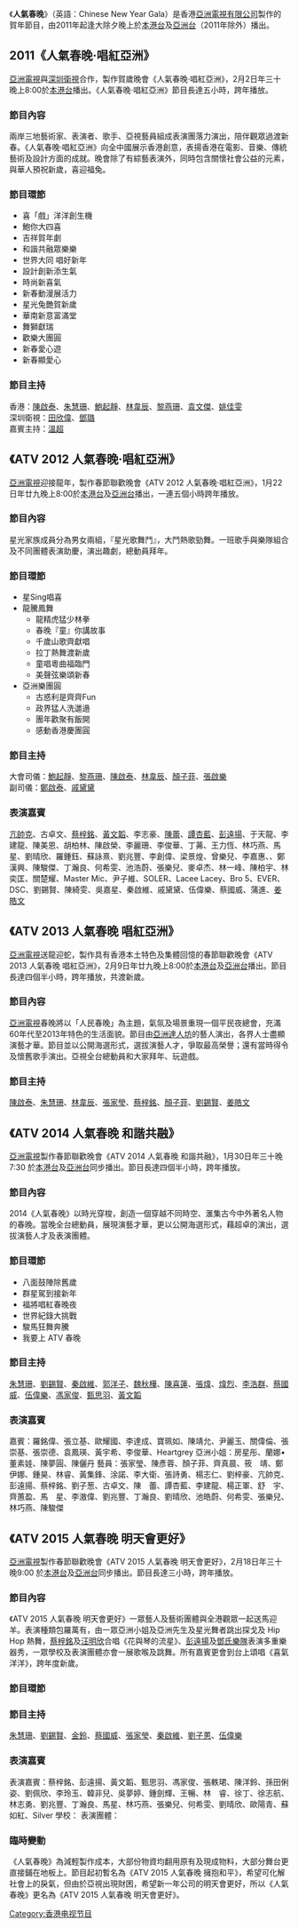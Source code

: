 {{unreferenced|time=2015-02-08T11:02:06+00:00}}
《'''人氣春晚'''》（英語：Chinese New Year Gala）是香港[[亞洲電視有限公司|亞洲電視有限公司]]製作的賀年節目，由2011年起逢大除夕晚上於[[本港台|本港台]]及[[亞洲電視亞洲台|亞洲台]]（2011年除外）播出。

==2011《人氣春晚·唱紅亞洲》==
[[亞洲電視|亞洲電視]]與[[深圳衛視|深圳衛視]]合作，製作賀歲晚會《人氣春晚·唱紅亞洲》，2月2日年三十晚上8:00於[[本港台|本港台]]播出。《人氣春晚·唱紅亞洲》節目長達五小時，跨年播放。

===節目內容===
兩岸三地藝術家、表演者、歌手、亞視藝員組成表演團落力演出，陪伴觀眾過渡新春。《人氣春晚·唱紅亞洲》向全中國展示香港創意，表揚香港在電影、音樂、傳統藝術及設計方面的成就。晚會除了有綜藝表演外，同時包含關懷社會公益的元素，與華人預祝新歲，喜迎福兔。

===節目環節===
*喜「戲」洋洋創生機
*鮑你大四喜
*吉祥賀年劇
*和諧共融眾樂樂
*世界大同 唱好新年
*設計創新添生氣
*時尚新喜氣
*新春動漫展活力
*星光兔艷賀新歲
*華南新意富滿堂
*舞獅獻瑞
*歡樂大團圓
*新春愛心遊
*新春顯愛心

===節目主持===
香港：[[陳啟泰|陳啟泰]]、[[朱慧珊|朱慧珊]]、[[鮑起靜|鮑起靜]]、[[林韋辰|林韋辰]]、[[黎燕珊|黎燕珊]]、[[袁文傑|袁文傑]]、[[姚佳雯|姚佳雯]]<br>
深圳衛視：[[田欣偉|田欣偉]]、[[鄧璐|鄧璐]]<br>
嘉賓主持：[[溫超|溫超]]

==《ATV 2012 人氣春晚·唱紅亞洲》==
[[亞洲電視|亞洲電視]]迎接龍年，製作春節聯歡晚會《ATV 2012 人氣春晚·唱紅亞洲》，1月22日年廿九晚上8:00於[[本港台|本港台]]及[[亞洲電視亞洲台|亞洲台]]播出，一連五個小時跨年播放。

===節目內容===
星光家族成員分為男女兩組，『星光歌舞鬥』，大鬥熱歌勁舞。一班歌手與樂隊組合及不同團體表演助慶，演出趣劇，總動員拜年。

===節目環節===
*星Sing唱喜
*龍騰鳳舞
**龍精虎猛少林拳
**春晚『童』你講故事
**千歲山歌齊獻唱
**拉丁熱舞渡新歲
**童唱粵曲福臨門
**美聲弦樂頌新春
*亞洲樂團圓
**古惑利是齊齊Fun
**政界猛人洗邋遢
**團年歡聚有飯開
**感動香港慶團圓

===節目主持===
大會司儀：[[鮑起靜|鮑起靜]]、[[黎燕珊|黎燕珊]]、[[陳啟泰|陳啟泰]]、[[林韋辰|林韋辰]]、[[顏子菲|顏子菲]]、[[張啟樂|張啟樂]]<br>
副司儀：[[鄭啟泰|鄭啟泰]]、[[戚黛黛|戚黛黛]]

===表演嘉賓===
[[亢帥克|亢帥克]]、古卓文、[[蔡梓銘|蔡梓銘]]、[[黃文韜|黃文韜]]、李志豪、[[陳蕾|陳蕾]]、[[譚杏藍|譚杏藍]]、[[彭遠揚|彭遠揚]]、于天龍、李建龍、陳美恩、胡柏林、陳啟榮、李麗珊、李俊華、丁茀、王力恆、林巧燕、馬星、劉晴欣、羅鍾鈺、蘇詠熹、劉兆豐、李創偉、梁景煌、曾樂兒、李嘉惠、、鄭漢興、陳駿傑、丁瀚良、何希雯、池浩蔚、張樂兒、麥卓杰、林一峰、陳柏宇、林奕匡、關楚耀、Master Mic、尹子維、SOLER、Lacee Lacey、Bro 5、EVER、DSC、劉錫賢、陳綺雯、吳嘉星、秦啟維、戚黛黛、伍偉樂、蔡國威、蒲進、[[姜皓文|姜皓文]]

==《ATV 2013 人氣春晚 唱紅亞洲》==
[[亞洲電視|亞洲電視]]送龍迎蛇，製作具有香港本土特色及集體回憶的春節聯歡晚會《ATV 2013 人氣春晚 唱紅亞洲》，2月9日年廿九晚上8:00於[[本港台|本港台]]及[[亞洲電視亞洲台|亞洲台]]播出。節目長達四個半小時，跨年播放，共渡新歲。

===節目內容===
[[亞洲電視|亞洲電視]]春晚將以「人民春晚」為主題，氣氛及場景重現一個平民夜總會，充滿60年代至2013年特色的生活面貌。節目由[[亞洲達人坊|亞洲達人坊]]的藝人演出，各界人士盡顯演藝才華。節目並以公開海選形式，選拔演藝人才，爭取最高榮譽；還有當時得令及懷舊歌手演出。亞視全台總動員和大家拜年、玩遊戲。

===節目主持===
[[陳啟泰|陳啟泰]]、[[朱慧珊|朱慧珊]]、[[林韋辰|林韋辰]]、[[張家瑩|張家瑩]]、[[蔡梓銘|蔡梓銘]]、[[顏子菲|顏子菲]]、[[劉錫賢|劉錫賢]]、[[姜皓文|姜皓文]]

==《ATV 2014 人氣春晚 和諧共融》==
[[亞洲電視|亞洲電視]]製作春節聯歡晚會《ATV 2014 人氣春晚 和諧共融》，1月30日年三十晚7:30 於[[本港台|本港台]]及[[亞洲電視亞洲台|亞洲台]]同步播出。節目長達四個半小時，跨年播放。

===節目內容===
2014《人氣春晚》以時光穿梭，創造一個穿越不同時空、滙集古今中外著名人物的春晚。當晚全台總動員，展現演藝才華，更以公開海選形式，藉超卓的演出，選拔演藝人才及表演團體。

===節目環節===
*八面鼓陣除舊歲
*群星駕到接新年
*福將唱紅春晚夜
*世界紀錄大挑戰
*駿馬狂舞奔騰
*我要上 ATV 春晚

===節目主持===
[[朱慧珊|朱慧珊]]、[[劉錫賢|劉錫賢]]、[[秦啟維|秦啟維]]、[[郭洋子|郭洋子]]、[[魏秋樺|魏秋樺]]、[[陳喜蓮|陳喜蓮]]、[[張煒|張煒]]、[[煒烈|煒烈]]、[[李浩群|李浩群]]、[[蔡國威|蔡國威]]、[[伍偉樂|伍偉樂]]、[[馮家俊|馮家俊]]、[[甄思羽|甄思羽]]、[[黃文韜|黃文韜]]

===表演嘉賓===
嘉賓：羅銘偉、張立基、歐耀國、李達成、寶珮如、陳靖允、尹麗玉、關偉倫、張崇基、張崇德、袁鳳瑛、黃宇希、李俊華、Heartgrey
亞洲小姐：房星彤、蘭娜•董素娃、陳夢圓、陳儷丹
藝員：張家瑩、陳彥蓉、顏子菲、齊真晨、筱　靖、鄭伊娜、鍾昊、林睿、黃集鋒、涂諾、李大衛、張詩勇、楊志仁、劉梓豪、亢帥克、彭遠揚、蔡梓銘、劉子葱、古卓文、陳　蕾、譚杏藍、李建龍、楊正軍、舒　宇、齊蕙盈、馬　星、李滶偉、劉兆豐、丁瀚良、劉晴欣、池皓蔚、何希雯、張樂兒、林巧燕、陳駿傑

==《ATV 2015 人氣春晚 明天會更好》==
[[亞洲電視|亞洲電視]]製作春節聯歡晚會《ATV 2015 人氣春晚 明天會更好》，2月18日年三十晚9:00 於[[本港台|本港台]]及[[亞洲電視亞洲台|亞洲台]]同步播出。節目長達三小時，跨年播放。

===節目內容===
《ATV 2015 人氣春晚 明天會更好》一眾藝人及藝術團體與全港觀眾一起送馬迎羊。表演種類包羅萬有，由一眾亞洲小姐及亞洲先生及星光舞者跳出探戈及 Hip Hop 熱舞，[[蔡梓銘|蔡梓銘]]及[[汪明欣|汪明欣]]合唱《花與琴的流星》、[[彭遠揚|彭遠揚]]及[[鄧氏樂隊|鄧氏樂隊]]表演多重樂器秀，一眾學校及表演團體亦會一展歌喉及跳舞。所有嘉賓更會到台上頌唱《喜氣洋洋》，跨年度新歲。

===節目環節===

===節目主持===
[[朱慧珊|朱慧珊]]、[[劉錫賢|劉錫賢]]、[[金鈴|金鈴]]、[[蔡國威|蔡國威]]、[[張家瑩|張家瑩]]、[[秦啟維|秦啟維]]、[[劉子蔥|劉子蔥]]、[[伍偉樂|伍偉樂]]

===表演嘉賓===
表演嘉賓：蔡梓銘、彭遠揚、黃文韜、甄思羽、馮家俊、張軼珺、陳洋鈴、孫田俐姿、劉佩欣、李玲玉、韓非兒、吳夢婷、鍾劍輝、王暢、林　睿、徐丁、徐志航、林志勇、劉兆豐、丁瀚良、馬星、林巧燕、張樂兒、何希雯、劉晴欣、歐陽青、蘇如紅、Silver
學校：
表演團體：

===臨時變動===
《人氣春晚》為減輕製作成本，大部份物資均翻用原有及現成物料，大部分舞台更直接鋪在地板上。節目起初暫名為《ATV 2015 人氣春晚 擁抱和平》，希望可化解社會上的戾氣，但由於亞視出現財困，希望新一年公司的明天會更好，所以《人氣春晚》更名為《ATV 2015 人氣春晚 明天會更好》。

[[Category:香港电视节目|Category:香港电视节目]]